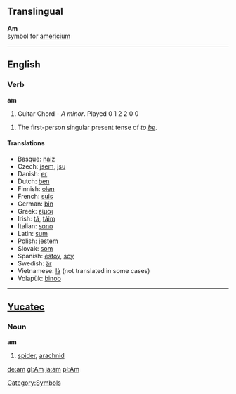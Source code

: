 ==Translingual==

'''Am'''<br>{{chemistry}} symbol for [[americium]]
[[Category:Symbols]]
----

==English==

===Verb===
'''am'''

# Guitar Chord - ''A minor''. Played 0 1 2 2 0 0  

# The first-person singular present tense of ''to [[be]]''.

==== Translations ====
*Basque: [[naiz]]
*Czech: [[jsem]], [[jsu]]
*Danish: [[er]]
*Dutch: [[ben]]
*Finnish: [[olen]]
*French: [[suis]]
*German: [[bin]]
*Greek: [[είμαι]]
*Irish: [[tá]], [[táim]]
*Italian: [[sono]]
*Latin: [[sum]]
*Polish: [[jestem]]
*Slovak: [[som#Slovak|som]]
*Spanish: [[estoy]], [[soy]]
*Swedish: [[är]]
*Vietnamese: [[là]] (not translated in some cases)
*Volapük: [[binob]]

----

==[[Yucatec]]==

===Noun===
'''am'''

# [[spider]], [[arachnid]]

[[de:am]]
[[gl:Am]]
[[ja:am]]
[[pl:Am]]